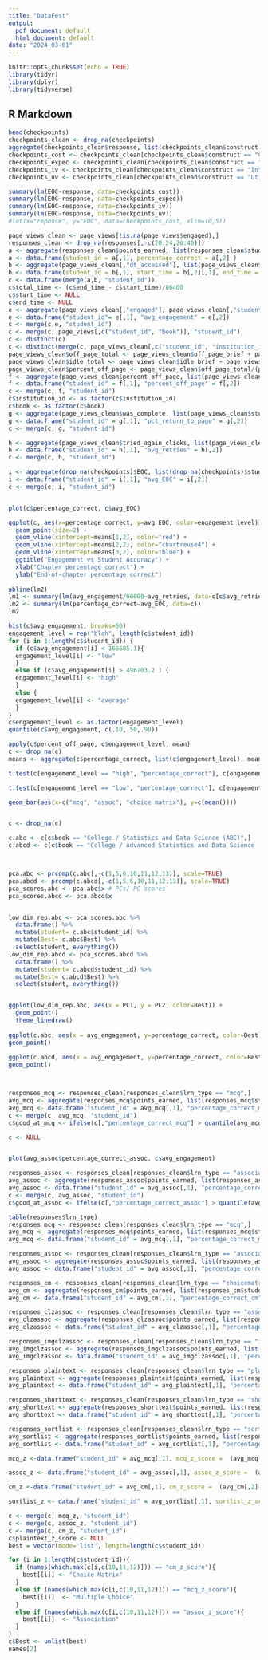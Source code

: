 ---
title: "DataFest"
output:
  pdf_document: default
  html_document: default
date: "2024-03-01"
---

```{r setup, include=FALSE}
knitr::opts_chunk$set(echo = TRUE)
library(tidyr)
library(dplyr)
library(tidyverse)
```

## R Markdown

```{r}
head(checkpoints)
checkpoints_clean <- drop_na(checkpoints)
aggregate(checkpoints_clean$response, list(checkpoints_clean$construct), mean)
checkpoints_cost <- checkpoints_clean[checkpoints_clean$construct == "Cost",]
checkpoints_expec <- checkpoints_clean[checkpoints_clean$construct == "Expectancy",]
checkpoints_iv <- checkpoints_clean[checkpoints_clean$construct == "Intrinsic Value",]
checkpoints_uv <- checkpoints_clean[checkpoints_clean$construct == "Utility Value",]

summary(lm(EOC~response, data=checkpoints_cost))
summary(lm(EOC~response, data=checkpoints_expec))
summary(lm(EOC~response, data=checkpoints_iv))
summary(lm(EOC~response, data=checkpoints_uv))
#lot(x="reponse", y="EOC", data=checkpoints_cost, xlim=(0,5))
```
```{r}

page_views_clean <- page_views[!is.na(page_views$engaged),]
responses_clean <- drop_na(responses[,-c(20:24,26:40)])
a <- aggregate(responses_clean$points_earned, list(responses_clean$student_id), mean)
a <- data.frame(student_id = a[,1], percentage_correct = a[,2] )
b <- aggregate(page_views_clean[,"dt_accessed"], list(page_views_clean$student_id), range)
b <- data.frame(student_id = b[,1], start_time = b[,2][,1], end_time = b[,2][,2])
c <- data.frame(merge(a,b, "student_id"))
c$total_time <- (c$end_time - c$start_time)/86400
c$start_time <- NULL
c$end_time <- NULL
e <- aggregate(page_views_clean[,"engaged"], page_views_clean[,"student_id"], mean)
e <- data.frame("student_id"= e[,1], "avg_engagement" = e[,2])
c <- merge(c,e, "student_id")
c <- merge(c, page_views[,c("student_id", "book")], "student_id")
c <- distinct(c)
c <- distinct(merge(c, page_views_clean[,c("student_id", "institution_id")], "student_id"))
page_views_clean$off_page_total <- page_views_clean$off_page_brief + page_views_clean$off_page_long
page_views_clean$idle_total <- page_views_clean$idle_brief + page_views_clean$idle_long
page_views_clean$percent_off_page <- page_views_clean$off_page_total/(page_views_clean$off_page_total+page_views_clean$engaged+page_views_clean$idle_total)
f <- aggregate(page_views_clean$percent_off_page, list(page_views_clean$student_id), mean)
f <- data.frame("student_id" = f[,1], "percent_off_page" = f[,2])
c <- merge(c, f, "student_id")
c$institution_id <- as.factor(c$institution_id)
c$book <- as.factor(c$book)
g <- aggregate(page_views_clean$was_complete, list(page_views_clean$student_id), mean)
g <- data.frame("student_id" = g[,1], "pct_return_to_page" = g[,2])
c <- merge(c, g, "student_id")

h <- aggregate(page_views_clean$tried_again_clicks, list(page_views_clean$student_id), mean)
h <- data.frame("student_id" = h[,1], "avg_retries" = h[,2])
c <- merge(c, h, "student_id")

i <- aggregate(drop_na(checkpoints)$EOC, list(drop_na(checkpoints)$student_id), mean)
i <- data.frame("student_id" = i[,1], "avg_EOC" = i[,2])
c <- merge(c, i, "student_id")


plot(c$percentage_correct, c$avg_EOC)

ggplot(c, aes(x=percentage_correct, y=avg_EOC, color=engagement_level)) +
  geom_point(size=2) +
  geom_vline(xintercept=means[1,2], color="red") +
  geom_vline(xintercept=means[2,2], color="chartreuse4") +
  geom_vline(xintercept=means[3,2], color="blue") +
  ggtitle("Engagement vs Student Accuracy") +
  xlab("Chapter percentage correct") +
  ylab("End-of-chapter percentage correct")
  
abline(lm2)
lm1 <- summary(lm(avg_engagement/60000~avg_retries, data=c[c$avg_retries != 0,]))
lm2 <- summary(lm(percentage_correct~avg_EOC, data=c))
lm2

hist(c$avg_engagement, breaks=50)
engagement_level = rep("blah", length(c$student_id))
for (i in 1:length(c$student_id)) {
  if (c$avg_engagement[i] < 166685.1){
  engagement_level[i] <- "low"
  }
  else if (c$avg_engagement[i] > 496703.2 ) {
  engagement_level[i] <- "high"  
  }
  else {
  engagement_level[i] <- "average"  
  }
}
c$engagement_level <- as.factor(engagement_level)
quantile(c$avg_engagement, c(.10,.50,.90))

apply(c$percent_off_page, c$engagement_level, mean)
c <- drop_na(c)
means <- aggregate(c$percentage_correct, list(c$engagement_level), mean)

t.test(c[engagement_level == "high", "percentage_correct"], c[engagement_level == "average", "percentage_correct"])

t.test(c[engagement_level == "low", "percentage_correct"], c[engagement_level == "average", "percentage_correct"])

geom_bar(aes(x=c("mcq", "assoc", "choice matrix"), y=c(mean())))



```


```{r}

c <- drop_na(c)

c.abc <- c[c$book == "College / Statistics and Data Science (ABC)",]
c.abcd <- c[c$book == "College / Advanced Statistics and Data Science (ABCD)",]



pca.abc <- prcomp(c.abc[,-c(1,5,6,10,11,12,13)], scale=TRUE)
pca.abcd <- prcomp(c.abcd[,-c(1,5,6,10,11,12,13)], scale=TRUE)
pca_scores.abc <- pca.abc$x # PCs/ PC scores 
pca_scores.abcd <- pca.abcd$x


low_dim_rep.abc <- pca_scores.abc %>% 
  data.frame() %>% 
  mutate(student= c.abc$student_id) %>% 
  mutate(Best= c.abc$Best) %>%
  select(student, everything())
low_dim_rep.abcd <- pca_scores.abcd %>% 
  data.frame() %>% 
  mutate(student= c.abcd$student_id) %>% 
  mutate(Best= c.abcd$Best) %>%
  select(student, everything())


ggplot(low_dim_rep.abc, aes(x = PC1, y = PC2, color=Best)) +
  geom_point()
  theme_linedraw()
  
ggplot(c.abc, aes(x = avg_engagement, y=percentage_correct, color=Best)) +
geom_point()
  
ggplot(c.abcd, aes(x = avg_engagement, y=percentage_correct, color=Best)) +
geom_point()




```

```{r}
responses_mcq <- responses_clean[responses_clean$lrn_type == "mcq",]
avg_mcq <- aggregate(responses_mcq$points_earned, list(responses_mcq$student_id), mean)
avg_mcq <- data.frame("student_id" = avg_mcq[,1], "percentage_correct_mcq" = avg_mcq[,2])
c <- merge(c, avg_mcq, "student_id")
c$good_at_mcq <- ifelse(c[,"percentage_correct_mcq"] > quantile(avg_mcq[,2], .9), TRUE, FALSE)       

c <- NULL


plot(avg_assoc$percentage_correct_assoc, c$avg_engagement)
```
```{r}
responses_assoc <- responses_clean[responses_clean$lrn_type == "association",]
avg_assoc <- aggregate(responses_assoc$points_earned, list(responses_assoc$student_id), mean)
avg_assoc <- data.frame("student_id" = avg_assoc[,1], "percentage_correct_assoc" = avg_assoc[,2])
c <- merge(c, avg_assoc, "student_id")
c$good_at_assoc <- ifelse(c[,"percentage_correct_assoc"] > quantile(avg_assoc[,2], .9), TRUE, FALSE)
```
```{r}
table(responses$lrn_type)
responses_mcq <- responses_clean[responses_clean$lrn_type == "mcq",]
avg_mcq <- aggregate(responses_mcq$points_earned, list(responses_mcq$student_id), mean)
avg_mcq <- data.frame("student_id" = avg_mcq[,1], "percentage_correct_mcq" = avg_mcq[,2])

responses_assoc <- responses_clean[responses_clean$lrn_type == "association",]
avg_assoc <- aggregate(responses_assoc$points_earned, list(responses_assoc$student_id), mean)
avg_assoc <- data.frame("student_id" = avg_assoc[,1], "percentage_correct_assoc" = avg_assoc[,2])

responses_cm <- responses_clean[responses_clean$lrn_type == "choicematrix",]
avg_cm <- aggregate(responses_cm$points_earned, list(responses_cm$student_id), mean)
avg_cm <- data.frame("student_id" = avg_cm[,1], "percentage_correct_cm" = avg_cm[,2])

responses_clzassoc <- responses_clean[responses_clean$lrn_type == "association",]
avg_clzassoc <- aggregate(responses_clzassoc$points_earned, list(responses_clzassoc$student_id), mean)
avg_clzassoc <- data.frame("student_id" = avg_clzassoc[,1], "percentage_correct_clzassoc" = avg_clzassoc[,2])

responses_imgclzassoc <- responses_clean[responses_clean$lrn_type == "imageclozeassociation",]
avg_imgclzassoc <- aggregate(responses_imgclzassoc$points_earned, list(responses_imgclzassoc$student_id), mean)
avg_imgclzassoc <- data.frame("student_id" = avg_imgclzassoc[,1], "percentage_correct_imgclzassoc" = avg_imgclzassoc[,2])

responses_plaintext <- responses_clean[responses_clean$lrn_type == "plaintext",]
avg_plaintext <- aggregate(responses_plaintext$points_earned, list(responses_plaintext$student_id), mean)
avg_plaintext <- data.frame("student_id" = avg_plaintext[,1], "percentage_correct_plaintext" = avg_plaintext[,2])

responses_shorttext <- responses_clean[responses_clean$lrn_type == "shorttext",]
avg_shorttext <- aggregate(responses_shorttext$points_earned, list(responses_shorttext$student_id), mean)
avg_shorttext <- data.frame("student_id" = avg_shorttext[,1], "percentage_correct_shorttext" = avg_shorttext[,2])

responses_sortlist <- responses_clean[responses_clean$lrn_type == "sortlist",]
avg_sortlist <- aggregate(responses_sortlist$points_earned, list(responses_sortlist$student_id), mean)
avg_sortlist <- data.frame("student_id" = avg_sortlist[,1], "percentage_correct_sortlist" = avg_sortlist[,2])


```

```{r}
mcq_z <-data.frame("student_id" = avg_mcq[,1], mcq_z_score =  (avg_mcq[,2]-mean(avg_mcq[,2]))/sd(avg_mcq[,2]) )

assoc_z <- data.frame("student_id" = avg_assoc[,1], assoc_z_score =  (avg_assoc[,2]-mean(avg_assoc[,2]))/sd(avg_assoc[,2]) )

cm_z <-data.frame("student_id" = avg_cm[,1], cm_z_score =  (avg_cm[,2]-mean(avg_cm[,2]))/sd(avg_cm[,2]) )

sortlist_z <- data.frame("student_id" = avg_sortlist[,1], sortlist_z_score =  (avg_sortlist[,2]-mean(avg_sortlist[,2]))/sd(avg_sortlist[,2]))


```


```{r}
c <- merge(c, mcq_z, "student_id")
c <- merge(c, assoc_z, "student_id")
c <- merge(c, cm_z, "student_id")
c$plaintext_z_score <- NULL
best = vector(mode='list', length=length(c$student_id))

for (i in 1:length(c$student_id)){
  if (names(which.max(c[i,c(10,11,12)])) == "cm_z_score"){
    best[[i]] <- "Choice Matrix"
  }
  else if (names(which.max(c[i,c(10,11,12)])) == "mcq_z_score"){
    best[[i]]  <- "Multiple Choice"
  }
  else if (names(which.max(c[i,c(10,11,12)])) == "assoc_z_score"){
    best[[i]]  <- "Association"
  }
}
c$Best <- unlist(best)
names[2]

```


